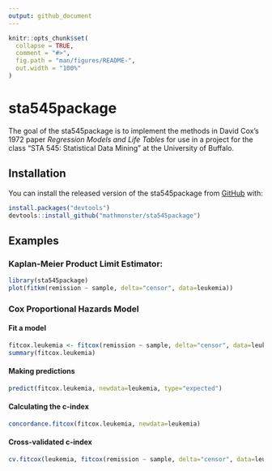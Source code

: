 ```yaml
---
output: github_document
---
```


<!-- README.md is generated from README.Rmd. Please edit that file -->

```r
knitr::opts_chunk$set(
  collapse = TRUE,
  comment = "#>",
  fig.path = "man/figures/README-",
  out.width = "100%"
)
```

# sta545package

<!-- badges: start -->
<!-- badges: end -->

The goal of the sta545package is to implement the methods in David Cox's 1972 paper *Regression Models and Life Tables* for use in a project for the class "STA 545: Statistical Data Mining" at the University of Buffalo.

## Installation

You can install the released version of the sta545package from [GitHub](https://github.com/) with:

``` r
install.packages("devtools")
devtools::install_github("mathmonster/sta545package")
```

## Examples

### Kaplan-Meier Product Limit Estimator:

```r
library(sta545package)
plot(fitkm(remission ~ sample, delta="censor", data=leukemia))
```

### Cox Proportional Hazards Model

#### Fit a model

```r
fitcox.leukemia <- fitcox(remission ~ sample, delta="censor", data=leukemia)
summary(fitcox.leukemia)
```

#### Making predictions
```r
predict(fitcox.leukemia, newdata=leukemia, type="expected")
```

#### Calculating the c-index
```r
concordance.fitcox(fitcox.leukemia, newdata=leukemia)
```

#### Cross-validated c-index
```r
cv.fitcox(leukemia, fitcox(remission ~ sample, delta="censor", data=leukemia), 5)
```
